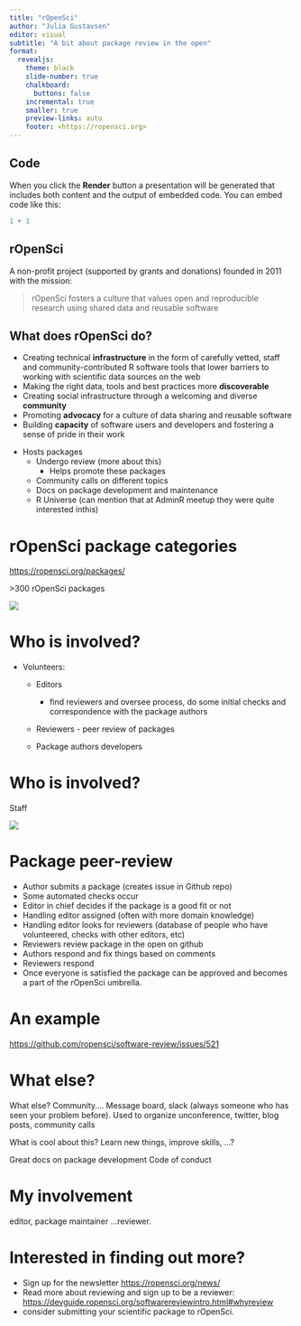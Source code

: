 ```yaml
---
title: "rOpenSci"
author: "Julia Gustavsen"
editor: visual
subtitle: "A bit about package review in the open"
format:
  revealjs: 
    theme: black
    slide-number: true
    chalkboard: 
      buttons: false
    incremental: true 
    smaller: true
    preview-links: auto
    footer: <https://ropensci.org>
---
```


## Code

When you click the **Render** button a presentation will be generated that includes both content and the output of embedded code. You can embed code like this:

```r
1 + 1
```

## rOpenSci

A non-profit project (supported by grants and donations) founded in 2011 with the mission:

> rOpenSci fosters a culture that values open and reproducible research using shared data and reusable software

## What does rOpenSci do? {.smaller}

-   Creating technical **infrastructure** in the form of carefully vetted, staff and community-contributed R software tools that lower barriers to working with scientific data sources on the web
-   Making the right data, tools and best practices more **discoverable**
-   Creating social infrastructure through a welcoming and diverse **community**
-   Promoting **advocacy** for a culture of data sharing and reusable software
-   Building **capacity** of software users and developers and fostering a sense of pride in their work

::: notes
-   Hosts packages
    -   Undergo review (more about this)
        -   Helps promote these packages
    -   Community calls on different topics
    -   Docs on package development and maintenance
    -   R Universe (can mention that at AdminR meetup they were quite interested inthis)
:::

# rOpenSci package categories

<https://ropensci.org/packages/>

\>300 rOpenSci packages

![](images/ropensci_package_categories.png)

# Who is involved?

-   Volunteers:
    -   Editors

        -   find reviewers and oversee process, do some initial checks and correspondence with the package authors

    -   Reviewers - peer review of packages

    -   Package authors developers

# Who is involved?

Staff

![](images/ropensci_staff.png)

# Package peer-review

-   Author submits a package (creates issue in Github repo)
-   Some automated checks occur 
-   Editor in chief decides if the package is a good fit or not 
-   Handling editor assigned (often with more domain knowledge)
-   Handling editor looks for reviewers (database of people who have volunteered, checks with other editors, etc)
-   Reviewers review package in the open on github
-   Authors respond and fix things based on comments
-   Reviewers respond
-   Once everyone is satisfied the package can be approved and becomes a part of the rOpenSci umbrella.

# An example

<https://github.com/ropensci/software-review/issues/521>

# What else?

What else? Community.... Message board, slack (always someone who has seen your problem before). Used to organize unconference, twitter, blog posts, community calls

What is cool about this? Learn new things, improve skills, ...?

Great docs on package development
Code of conduct

# My involvement

editor, package maintainer ...reviewer.

# Interested in finding out more?

-   Sign up for the newsletter <https://ropensci.org/news/>
-   Read more about reviewing and sign up to be a reviewer: <https://devguide.ropensci.org/softwarereviewintro.html#whyreview>
-   consider submitting your scientific package to rOpenSci.

